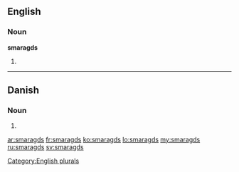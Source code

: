 ==English==

===Noun===
'''smaragds'''

# {{plural of|smaragd}}

[[Category:English plurals]]

----

==Danish==

===Noun===
{{head|da|noun form|g=c}}

# {{form of|genitive singular indefinite|smaragd|lang=da}}

[[ar:smaragds]]
[[fr:smaragds]]
[[ko:smaragds]]
[[lo:smaragds]]
[[my:smaragds]]
[[ru:smaragds]]
[[sv:smaragds]]